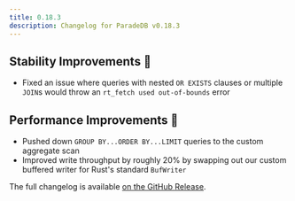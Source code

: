 ```yaml
---
title: 0.18.3
description: Changelog for ParadeDB v0.18.3
---
```


## Stability Improvements 💪

- Fixed an issue where queries with nested `OR EXISTS` clauses or multiple `JOIN`s would throw an `rt_fetch used out-of-bounds` error

## Performance Improvements 🚀

- Pushed down `GROUP BY...ORDER BY...LIMIT` queries to the custom aggregate scan
- Improved write throughput by roughly 20% by swapping out our custom buffered writer for Rust's standard `BufWriter`

The full changelog is available [on the GitHub Release](https://github.com/paradedb/paradedb/releases/tag/v0.18.3).
